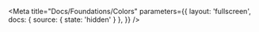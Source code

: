 
<Meta
  title="Docs/Foundations/Colors"
  parameters={{
    layout: 'fullscreen',
    docs: { source: { state: 'hidden' } },
  }}
/>

<FoundationsColorsDoc />
